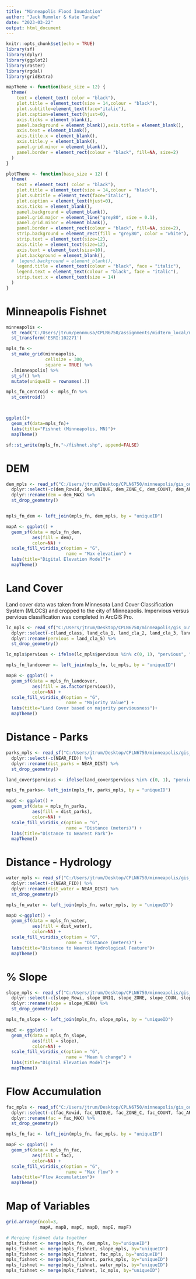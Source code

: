 ```yaml
---
title: "Minneapolis Flood Inundation"
author: "Jack Rummler & Kate Tanabe"
date: "2023-03-22"
output: html_document
---
```


```r
knitr::opts_chunk$set(echo = TRUE)
library(sf)
library(dplyr)
library(ggplot2)
library(raster)
library(rgdal)
library(gridExtra)

mapTheme <- function(base_size = 12) {
  theme(
    text = element_text( color = "black"),
    plot.title = element_text(size = 14,colour = "black"),
    plot.subtitle=element_text(face="italic"),
    plot.caption=element_text(hjust=0),
    axis.ticks = element_blank(),
    panel.background = element_blank(),axis.title = element_blank(),
    axis.text = element_blank(),
    axis.title.x = element_blank(),
    axis.title.y = element_blank(),
    panel.grid.minor = element_blank(),
    panel.border = element_rect(colour = "black", fill=NA, size=2)
  )
}

plotTheme <- function(base_size = 12) {
  theme(
    text = element_text( color = "black"),
    plot.title = element_text(size = 14,colour = "black"),
    plot.subtitle = element_text(face="italic"),
    plot.caption = element_text(hjust=0),
    axis.ticks = element_blank(),
    panel.background = element_blank(),
    panel.grid.major = element_line("grey80", size = 0.1),
    panel.grid.minor = element_blank(),
    panel.border = element_rect(colour = "black", fill=NA, size=2),
    strip.background = element_rect(fill = "grey80", color = "white"),
    strip.text = element_text(size=12),
    axis.title = element_text(size=12),
    axis.text = element_text(size=10),
    plot.background = element_blank(),
  #  legend.background = element_blank(),
    legend.title = element_text(colour = "black", face = "italic"),
    legend.text = element_text(colour = "black", face = "italic"),
    strip.text.x = element_text(size = 14)
  )
}
```

# Minneapolis Fishnet

```r
minneapolis <- 
  st_read("C:/Users/jtrum/pennmusa/CPLN6750/assignments/midterm_local/mpls_github/mpls_boundary/City_Boundary.shp") %>%
  st_transform('ESRI:102271') 

mpls_fn <- 
  st_make_grid(minneapolis, 
               cellsize = 300,
               square = TRUE) %>%
  .[minneapolis] %>%
  st_sf() %>%
  mutate(uniqueID = rownames(.))

mpls_fn_centroid <- mpls_fn %>%
  st_centroid()



ggplot()+
  geom_sf(data=mpls_fn)+
  labs(title="Fishnet (Minneapolis, MN)")+
  mapTheme()

sf::st_write(mpls_fn,"~/fishnet.shp", append=FALSE)
```

# DEM

```r
dem_mpls <- read_sf("C:/Users/jtrum/Desktop/CPLN6750/minneapolis/gis_outputs/fishnet_to_dem/dem.shp") %>%
  dplyr::select(-c(dem_Rowid, dem_UNIQUE, dem_ZONE_C, dem_COUNT, dem_AREA, geometry)) %>%
  dplyr::rename(dem = dem_MAX) %>%
  st_drop_geometry()


mpls_fn_dem <- left_join(mpls_fn, dem_mpls, by = "uniqueID")

mapA <- ggplot() +
  geom_sf(data = mpls_fn_dem, 
          aes(fill = dem),
          color=NA) +
  scale_fill_viridis_c(option = "G",
                       name = "Max elevation") +
  labs(title="Digital Elevation Model")+
  mapTheme()
```

# Land Cover

Land cover data was taken from Minnesota Land Cover Classification System (MLCCS) and cropped to the city of Minneapolis. Impervious versus pervious classification was completed in ArcGIS Pro.

```r
lc_mpls <- read_sf("C:/Users/jtrum/Desktop/CPLN6750/minneapolis/gis_outputs/fishnet_to_landclass/fishnet_to_landclass.shp") %>%
  dplyr::select(-c(land_class, land_cla_1, land_cla_2, land_cla_3, land_cla_4, geometry)) %>%
  dplyr::rename(pervious = land_cla_5) %>%
  st_drop_geometry()

lc_mpls$pervious <- ifelse(lc_mpls$pervious %in% c(0, 1), "pervious", "impervious")

mpls_fn_landcover <- left_join(mpls_fn, lc_mpls, by = "uniqueID")

mapB <- ggplot() +
  geom_sf(data = mpls_fn_landcover, 
          aes(fill = as.factor(pervious)),
          color=NA) +
  scale_fill_viridis_d(option = "G",
                       name = "Majority Value") +
  labs(title="Land Cover based on majority perviousness")+
  mapTheme()
```

# Distance - Parks

```r
parks_mpls <- read_sf("C:/Users/jtrum/Desktop/CPLN6750/minneapolis/gis_outputs/fishnet_to_parks/fishnet_to_parks.shp") %>%
  dplyr::select(-c(NEAR_FID)) %>%
  dplyr::rename(dist_parks = NEAR_DIST) %>%
  st_drop_geometry()

land_cover$pervious <- ifelse(land_cover$pervious %in% c(0, 1), "pervious", "impervious")

mpls_fn_parks<- left_join(mpls_fn, parks_mpls, by = "uniqueID")

mapC <- ggplot() +
  geom_sf(data = mpls_fn_parks, 
          aes(fill = dist_parks),
          color=NA) +
  scale_fill_viridis_c(option = "G",
                       name = "Distance (meters)") +
  labs(title="Distance to Nearest Park")+
  mapTheme()
```

# Distance - Hydrology

```r
water_mpls <- read_sf("C:/Users/jtrum/Desktop/CPLN6750/minneapolis/gis_outputs/fishnet_to_water/fishnet_to_water.shp") %>%
  dplyr::select(-c(NEAR_FID)) %>%
  dplyr::rename(dist_water = NEAR_DIST) %>%
  st_drop_geometry()

mpls_fn_water <- left_join(mpls_fn, water_mpls, by = "uniqueID")

mapD <-ggplot() +
  geom_sf(data = mpls_fn_water, 
          aes(fill = dist_water),
          color=NA) +
  scale_fill_viridis_c(option = "G",
                       name = "Distance (meters)") +
  labs(title="Distance to Nearest Hydrological Feature")+
  mapTheme()
```

# % Slope
```r
slope_mpls <- read_sf("C:/Users/jtrum/Desktop/CPLN6750/minneapolis/gis_outputs/fishnet_to_slope/slope.shp") %>%
  dplyr::select(-c(slope_Rowi, slope_UNIQ, slope_ZONE, slope_COUN, slope_AREA, geometry)) %>%
  dplyr::rename(slope = slope_MEAN) %>%
  st_drop_geometry()

mpls_fn_slope <- left_join(mpls_fn, slope_mpls, by = "uniqueID")

mapE <- ggplot() +
  geom_sf(data = mpls_fn_slope, 
          aes(fill = slope),
          color=NA) +
  scale_fill_viridis_c(option = "G",
                       name = "Mean % change") +
  labs(title="Digital Elevation Model")+
  mapTheme()
```

# Flow Accumulation 

```r
fac_mpls <- read_sf("C:/Users/jtrum/Desktop/CPLN6750/minneapolis/gis_outputs/fishnet_to_fac/fac.shp") %>%
  dplyr::select(-c(fac_Rowid, fac_UNIQUE, fac_ZONE_C, fac_COUNT, fac_AREA, geometry)) %>%
  dplyr::rename(fac = fac_MAX) %>%
  st_drop_geometry()

mpls_fn_fac <- left_join(mpls_fn, fac_mpls, by = "uniqueID")

mapF <- ggplot() +
  geom_sf(data = mpls_fn_fac, 
          aes(fill = fac),
          color=NA) +
  scale_fill_viridis_c(option = "G",
                       name = "Max flow") +
  labs(title="Flow Accumulation")+
  mapTheme()
```

# Map of Variables

```r
grid.arrange(ncol=3,
             mapA, mapB, mapC, mapD, mapE, mapF)
```

```r
# Merging fishnet data together
mpls_fishnet <- merge(mpls_fn, dem_mpls, by="uniqueID")
mpls_fishnet <- merge(mpls_fishnet, slope_mpls, by="uniqueID")
mpls_fishnet <- merge(mpls_fishnet, fac_mpls, by="uniqueID")
mpls_fishnet <- merge(mpls_fishnet, parks_mpls, by="uniqueID")
mpls_fishnet <- merge(mpls_fishnet, water_mpls, by="uniqueID")
mpls_fishnet <- merge(mpls_fishnet, lc_mpls, by="uniqueID")
```

